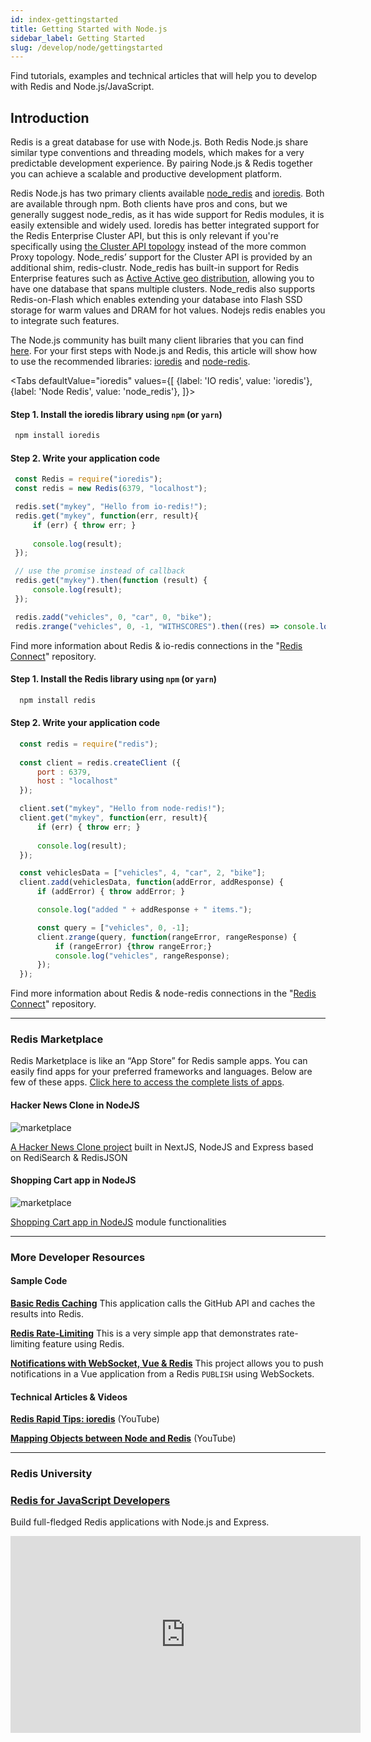 ```yaml
---
id: index-gettingstarted
title: Getting Started with Node.js
sidebar_label: Getting Started  
slug: /develop/node/gettingstarted
---
```



Find tutorials, examples and technical articles that will help you to develop with Redis and Node.js/JavaScript.

## Introduction

Redis is a great database for use with Node.js. Both Redis Node.js share similar type conventions and threading models, which makes for a very predictable development experience. By pairing Node.js & Redis together you can achieve a scalable and productive development platform.

Redis Node.js has two primary clients available [node_redis](https://github.com/NodeRedis/node_redis) and [ioredis](https://github.com/luin/ioredis). Both are available through npm. Both clients have pros and cons, but we generally suggest node_redis, as it has wide support for Redis modules, it is easily extensible and widely used. Ioredis has better integrated support for the Redis Enterprise Cluster API, but this is only relevant if you're specifically using [the Cluster API topology](https://redislabs.com/redis-enterprise/technology/linear-scaling-redis-enterprise/) instead of the more common Proxy topology. Node_redis’ support for the Cluster API is provided by an additional shim, redis-clustr. Node_redis has built-in support for Redis Enterprise features such as [Active Active geo distribution](https://redislabs.com/redis-enterprise/technology/active-active-geo-distribution/), allowing you to have one database that spans multiple clusters. Node_redis also supports Redis-on-Flash which enables extending your database into Flash SSD storage for warm values and DRAM for hot values. Nodejs redis enables you to integrate such features.

The Node.js community has built many client libraries that you can find [here](https://redis.io/clients#nodejs). 
For your first steps with Node.js and Redis, this article will show how to use the recommended libraries: [ioredis](https://github.com/luin/ioredis) and [node-redis](https://github.com/NodeRedis/node-redis).

<Tabs
  defaultValue="ioredis"
  values={[
    {label: 'IO redis', value: 'ioredis'},
    {label: 'Node Redis', value: 'node_redis'},
  ]}>
    <TabItem value="ioredis"> 


#### Step 1. Install the ioredis library using `npm` (or `yarn`)

  ```bash
   npm install ioredis
  ```


#### Step 2. Write your application code

   ```javascript
    const Redis = require("ioredis");
    const redis = new Redis(6379, "localhost");

    redis.set("mykey", "Hello from io-redis!");
    redis.get("mykey", function(err, result){
        if (err) { throw err; }
    
        console.log(result);
    });

    // use the promise instead of callback
    redis.get("mykey").then(function (result) {
        console.log(result);
    });

    redis.zadd("vehicles", 0, "car", 0, "bike");
    redis.zrange("vehicles", 0, -1, "WITHSCORES").then((res) => console.log(res));

  ```

Find more information about Redis & io-redis connections in the "[Redis Connect](https://github.com/redis-developer/redis-connect/tree/master/node.js/ioredis)" repository.

  </TabItem>
  <TabItem value="node_redis">


#### Step 1. Install the Redis library using `npm` (or `yarn`)

  ```bash
    npm install redis
  ```


#### Step 2. Write your application code

  ```javascript
    const redis = require("redis");
    
    const client = redis.createClient ({
        port : 6379,
        host : "localhost"
    });

    client.set("mykey", "Hello from node-redis!");
    client.get("mykey", function(err, result){
        if (err) { throw err; }
    
        console.log(result);
    });

    const vehiclesData = ["vehicles", 4, "car", 2, "bike"];
    client.zadd(vehiclesData, function(addError, addResponse) {
        if (addError) { throw addError; }

        console.log("added " + addResponse + " items.");

        const query = ["vehicles", 0, -1];
        client.zrange(query, function(rangeError, rangeResponse) {
            if (rangeError) {throw rangeError;}
            console.log("vehicles", rangeResponse);
        });
    });

  ```

Find more information about Redis & node-redis connections in the "[Redis Connect](https://github.com/redis-developer/redis-connect/tree/master/node.js/node-redis)" repository.


  </TabItem>
</Tabs>

---

###  Redis Marketplace

Redis Marketplace is like an “App Store” for Redis sample apps. You can easily find apps for your preferred frameworks and languages.
Below are few of these apps. [Click here to access the complete lists of apps](https://marketplace.redislabs.com).

<div class="row text--center">

<div class="col ">
<div className="ri-container">

#### Hacker News Clone in NodeJS

![marketplace](images/hackernews.png)

[A Hacker News Clone project](https://marketplace.redislabs.com/?id=project%3Aredis-hacker-news-demo) built in NextJS, NodeJS and Express based on RediSearch & RedisJSON
</div>
</div>

<div class="col">
<div className="ri-container">

#### Shopping Cart app in NodeJS

![marketplace](images/shoppingcartnodejs.png)

[Shopping Cart app in NodeJS](https://marketplace.redislabs.com/?id=project%3Abasic-redis-shopping-chart-nodejs) module functionalities
</div>
</div>
</div>

---




### More Developer Resources

<div class="row">

<div class="col">

#### Sample Code

**[Basic Redis Caching](https://developer.redislabs.com/howtos/caching/)**
This application calls the GitHub API and caches the results into Redis.

**[Redis Rate-Limiting](https://developer.redislabs.com/howtos/ratelimiting/)**
This is a very simple app that demonstrates rate-limiting feature using Redis.

**[Notifications with WebSocket, Vue & Redis](https://github.com/redis-developer/redis-websockets-vue-notifications)**
This project allows you to push notifications in a Vue application from a Redis `PUBLISH` using WebSockets.



</div>

<div class="col">

#### Technical Articles & Videos

**[Redis Rapid Tips: ioredis](https://www.youtube.com/watch?v=H6rikGCYPUk)** (YouTube)

**[Mapping Objects between Node and Redis](https://www.youtube.com/watch?v=dukkMLbzPfA)** (YouTube)

</div>
</div>

---

### Redis University

### [Redis for JavaScript Developers](https://university.redislabs.com/courses/ru102js/)

Build full-fledged Redis applications with Node.js and Express.

<div class="text--center">
<iframe width="560" height="315" src="https://www.youtube.com/embed/Ik1WXPX3WNU" frameborder="0" allow="accelerometer; autoplay; clipboard-write; encrypted-media; gyroscope; picture-in-picture" allowfullscreen></iframe>
</div>
